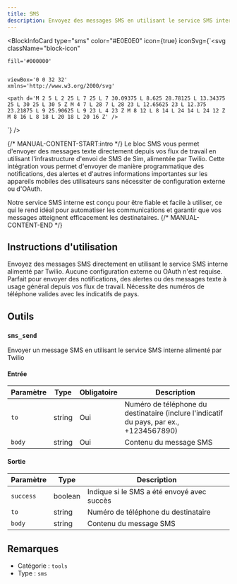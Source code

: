 ```yaml
---
title: SMS
description: Envoyez des messages SMS en utilisant le service SMS interne
---
```



<BlockInfoCard 
  type="sms"
  color="#E0E0E0"
  icon={true}
  iconSvg={`<svg className="block-icon"
    
    fill='#000000'
    
    
    viewBox='0 0 32 32'
    xmlns='http://www.w3.org/2000/svg'
  >
    <path d='M 2 5 L 2 25 L 7 25 L 7 30.09375 L 8.625 28.78125 L 13.34375 25 L 30 25 L 30 5 Z M 4 7 L 28 7 L 28 23 L 12.65625 23 L 12.375 23.21875 L 9 25.90625 L 9 23 L 4 23 Z M 8 12 L 8 14 L 24 14 L 24 12 Z M 8 16 L 8 18 L 20 18 L 20 16 Z' />
  </svg>`}
/>

{/* MANUAL-CONTENT-START:intro */}
Le bloc SMS vous permet d'envoyer des messages texte directement depuis vos flux de travail en utilisant l'infrastructure d'envoi de SMS de Sim, alimentée par Twilio. Cette intégration vous permet d'envoyer de manière programmatique des notifications, des alertes et d'autres informations importantes sur les appareils mobiles des utilisateurs sans nécessiter de configuration externe ou d'OAuth.

Notre service SMS interne est conçu pour être fiable et facile à utiliser, ce qui le rend idéal pour automatiser les communications et garantir que vos messages atteignent efficacement les destinataires.
{/* MANUAL-CONTENT-END */}

## Instructions d'utilisation

Envoyez des messages SMS directement en utilisant le service SMS interne alimenté par Twilio. Aucune configuration externe ou OAuth n'est requise. Parfait pour envoyer des notifications, des alertes ou des messages texte à usage général depuis vos flux de travail. Nécessite des numéros de téléphone valides avec les indicatifs de pays.

## Outils

### `sms_send`

Envoyer un message SMS en utilisant le service SMS interne alimenté par Twilio

#### Entrée

| Paramètre | Type | Obligatoire | Description |
| --------- | ---- | -------- | ----------- |
| `to` | string | Oui | Numéro de téléphone du destinataire \(inclure l'indicatif du pays, par ex., +1234567890\) |
| `body` | string | Oui | Contenu du message SMS |

#### Sortie

| Paramètre | Type | Description |
| --------- | ---- | ----------- |
| `success` | boolean | Indique si le SMS a été envoyé avec succès |
| `to` | string | Numéro de téléphone du destinataire |
| `body` | string | Contenu du message SMS |

## Remarques

- Catégorie : `tools`
- Type : `sms`
